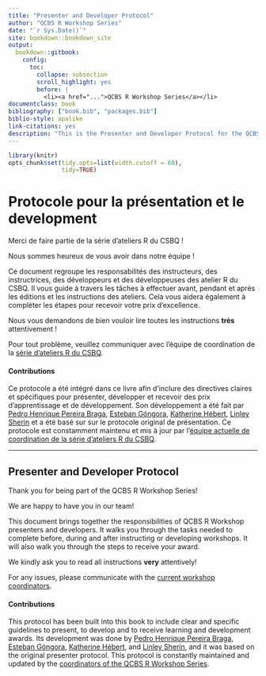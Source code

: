 ```yaml
--- 
title: "Presenter and Developer Protocol"
author: "QCBS R Workshop Series"
date: "`r Sys.Date()`"
site: bookdown::bookdown_site
output: 
  bookdown::gitbook:
    config:
      toc:
        collapse: subsection
        scroll_highlight: yes
        before: |
          <li><a href="...">QCBS R Workshop Series</a></li>
documentclass: book
bibliography: ["book.bib", "packages.bib"]
biblio-style: apalike
link-citations: yes
description: "This is the Presenter and Developer Protocol for the QCBS R Workshop Series"
---
```


```r
library(knitr)
opts_chunk$set(tidy.opts=list(width.cutoff = 60),
               tidy=TRUE)
```

# Protocole pour la présentation et le development {-}

Merci de faire partie de la série d'ateliers R du CSBQ !

Nous sommes heureux de vous avoir dans notre équipe !

Ce document regroupe les responsabilités des instructeurs, des instructrices, des développeurs et des développeuses des atelier R du CSBQ. Il vous guide à travers les tâches à effectuer avant, pendant et après les éditions et les instructions des ateliers. Cela vous aidera également à compléter les étapes pour recevoir votre prix d'excellence.

Nous vous demandons de bien vouloir lire toutes les instructions **très** attentivement !

Pour tout problème, veuillez communiquer avec l'équipe de coordination de la [série d'ateliers R du CSBQ](https://r.qcbs.ca/fr/about/).

#### Contributions {-}

Ce protocole a été intégré dans ce livre afin d'inclure des directives claires et spécifiques pour présenter, développer et recevoir des prix d'apprentissage et de développement. Son développement a été fait par [Pedro Henrique Pereira Braga](mailto:ph.pereirabraga@gmail.com), [Esteban Góngora](mailto:esteban.gongora@mail.mcgill.ca), [Katherine Hébert](mailto:katherine.hebert@usherbrooke.ca), [Linley Sherin](mailto:linley.sherin@mail.mcgill.ca) et a été basé sur sur le protocole original de présentation. Ce protocole est constamment maintenu et mis à jour par l'[équipe actuelle de coordination de la série d'ateliers R du CSBQ](https://r.qcbs.ca/fr/about/).

---

## Presenter and Developer Protocol {-}

Thank you for being part of the QCBS R Workshop Series!

We are happy to have you in our team!

This document brings together the responsibilities of QCBS R Workshop presenters and developers. It walks you through the tasks needed to complete before, during and after instructing or developing workshops. It will also walk you through the steps to receive your award.  

We kindly ask you to read all instructions **very** attentively!

For any issues, please communicate with the [current workshop coordinators](https://r.qcbs.ca/about/).

#### Contributions {-}

This protocol has been built into this book to include clear and specific guidelines to present, to develop and to receive learning and development awards. Its development was done by [Pedro Henrique Pereira Braga](mailto:ph.pereirabraga@gmail.com), [Esteban Góngora](mailto:esteban.gongora@mail.mcgill.ca), [Katherine Hébert](mailto:katherine.hebert@usherbrooke.ca), and [Linley Sherin](mailto:linley.sherin@mail.mcgill.ca), and it was based on the original presenter protocol. This protocol is constantly maintained and updated by the [coordinators of the QCBS R Workshop Series](https://r.qcbs.ca/about/).